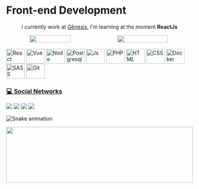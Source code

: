 <p align="center">
    <h1>Front-end Development</h1>
</p>

<p align="center">
  I currently work at <a href='https://www.genesis.tec.br/'>Gênesis</a>, I'm learning at the moment <strong>ReactJs</strong>
</p>

<div align="center">
  <div style="display: flex; align-items: center;">
    <img width="47%" src="https://github-readme-stats.vercel.app/api?username=igorm-oliveira&count_private=true&show_icons=true&hide_border=true&bg_color=161B22&title_color=76BCFA&text_color=9ECEF6&icon_color=9ECEF6" />
    <img width="52%" src="https://activity-graph.herokuapp.com/graph?username=igorm-oliveira&theme=react-dark&bg_color=161B22&hide_border=true" />
  </div>
</div>

<div style="display: inline_block"><br>
    <img align="center" alt="React" height="40" width="50" src="https://raw.githubusercontent.com/devicons/devicon/master/icons/react/react-original.svg">
    <img align="center" alt="Vue" height="40" width="50" src="https://raw.githubusercontent.com/devicons/devicon/master/icons/vuejs/vuejs-original.svg">
    <img align="center" alt="Node" height="40" width="50" src="https://raw.githubusercontent.com/devicons/devicon/master/icons/nodejs/nodejs-original.svg">
    <img align="center" alt="Postgresql" height="40" width="50" src="https://raw.githubusercontent.com/devicons/devicon/master/icons/postgresql/postgresql-original.svg">
    <img align="center" alt="Js" height="40" width="50" src="https://raw.githubusercontent.com/devicons/devicon/master/icons/javascript/javascript-plain.svg">
    <img align="center" alt="PHP" height="40" width="50" src="https://raw.githubusercontent.com/devicons/devicon/master/icons/php/php-plain.svg">
    <img align="center" alt="HTML" height="40" width="50" src="https://raw.githubusercontent.com/devicons/devicon/master/icons/html5/html5-original.svg">
    <img align="center" alt="CSS" height="40" width="50" src="https://raw.githubusercontent.com/devicons/devicon/master/icons/css3/css3-original.svg">
    <img align="center" alt="Docker" height="40" width="50" src="https://raw.githubusercontent.com/devicons/devicon/master/icons/docker/docker-original.svg">
    <img align="center" alt="SASS" height="40" width="50" src="https://raw.githubusercontent.com/devicons/devicon/master/icons/sass/sass-original.svg">
    <img align="center" alt="Git" height="40" width="50" src="https://raw.githubusercontent.com/devicons/devicon/master/icons/git/git-original.svg">
</div>

### [💻 Social Networks](#-languages-)

[<img src="https://img.shields.io/badge/LinkedIn-0077B5?style=for-the-badge&logo=linkedin&logoColor=white" />](https://www.linkedin.com/in/igor-matos-oliveira-869a18179/r)
[<img src="https://img.shields.io/badge/Instagram-E4405F?style=for-the-badge&logo=instagram&logoColor=white" />](https://www.instagram.com/igorm_oliveita/)
[<img src = "https://img.shields.io/badge/facebook-%231877F2.svg?&style=for-the-badge&logo=facebook&logoColor=white">](https://www.facebook.com/Igor.Matos6)
[<img src = "https://img.shields.io/badge/twitter-%231DA1F2.svg?&style=for-the-badge&logo=twitter&logoColor=white">](https://twitter.com/IgorMOli)


![Snake animation](https://github.com/IgorM-Oliveira/IgorM-Oliveira/blob/output/github-contribution-grid-snake.svg)

<img src="https://github.com/IgorM-Oliveira/IgorM-Oliveira/blob/main/sea.svg" width="100%" height="150">

[Badges]: https://github.com/alexandresanlim/Badges4-README.md-Profile
